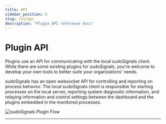 ```yaml
---
title: API
sidebar_position: 5
slug: /v1/api
description: "Plugin API reference docs"
---
```



# Plugin API

Plugins use an API for communicating with the local sudoSignals client. While there are some existing plugins for sudoSignals, you're welcome to develop your own tools to better suite your organizations' needs.

sudoSignals has an open websocket API for controlling and reporting on process behavior. The local sudoSignals client is responsible for starting processes on the local server, reporting system diagnostic information, and relaying information and control settings between the dashboard and the plugins embedded in the monitored processes.  

![sudoSignals Plugin Flow](/img/plugin-api/signals-plugin-api-001.png)

---
<DocCardList />

<!-- links -->
